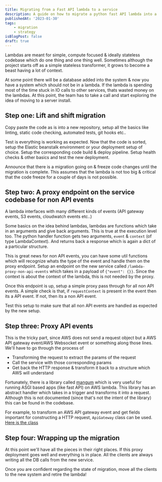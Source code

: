 ```yaml
---
title: Migrating from a Fast API lambda to a service
description: A guide on how to migrate a python fast API lambda into a Elastic beanstalk based service
publishedAt: '2023-01-30'
tags:
    - migration
    - strategy
isBlogPost: false
draft: true
---
```


Lambdas are meant for simple, compute focused & ideally stateless codebase which do one thing and one thing well. Sometimes although the project starts off as a simple stateless transformer, it grows to become a beast having a lot of context.

At some point there will be a database added into the system & now you have a system which should not be in a lambda. If the lambda is spending most of the time stuck in IO calls to other services, thats wasted money on the lambdas. At this point, the team has to take a call and start exploring the idea of moving to a server install.

## Step one: Lift and shift migration

Copy paste the code as is into a new repository, setup all the basics like linting, static code checking, automated tests, git hooks etc..

Test is everything is working as expected. Now that the code is sorted, setup the Elastic beanstalk environment or your deployment setup of choice. Setup the corresponding code build & deploy pipeline. Setup health checks & other basics and test the new deployment.

Announce that there is a migration going on & freeze code changes until the migration is complete. This assumes that the lambda is not too big & critical that the code freeze for a couple of days is not possible.

## Step two: A proxy endpoint on the service codebase for non API events

A lambda interfaces with many different kinds of events (API gateway events, S3 events, cloudwatch events etc..)

Some basics on the idea behind lambdas, lambdas are functions which take in an arguments and give back arguments. This is true at the execution level too. The python handler function gets two arguments, `event` & `context` (of type LambdaContext). And returns back a response which is again a dict of a particular structure.

This is great news for non API events, you can have some util functions which will recognize whats the type of the event and handle them on the proxy endpoint. Setup an endpoint on the new service called `/lambda-proxy-non-api-events` which takes in a payload of `{"event": {}}`. Since the context is about the context of the lambda, this is not needed by the proxy.

Once this endpoint is up, setup a simple proxy pass through for all non API events. A simple check is that, if `requestContext` is present in the event then its a API event. If not, then its a non API event.

Test this setup to make sure that all non API events are handled as expected by the new setup.

## Step three: Proxy API events

This is the tricky part, since AWS does not send a request object but a AWS API gateway event/AWS Websocket event or something along those lines. We'll have to go through the process of

-   Transforming the request to extract the params of the request
-   Call the service with those corresponding params
-   Get back the HTTP response & transform it back to a structure which AWS will understand

Fortunately, there is a library called [mangum](https://github.com/jordaneremieff/mangum) which is very useful for running ASGI based apps (like fast API) on AWS lambda. This library has an abstract handler which takes in a trigger and transforms it into a request. Although this is not documented (since that's not the intent of the library) this can be found in the codebase.

For example, to transform an AWS API gateway event and get fields important for constructing a HTTP request, `ApiGateway` class can be used. [Here is the class](https://github.com/jordaneremieff/mangum/blob/5ef6c4e5f58fc3e0bdee3248b8b2409725f055d1/mangum/handlers/api_gateway.py#L67)

## Step four: Wrapping up the migration

At this point we'll have all the pieces in their right places. If this proxy deployment goes well and everything is in place. All the clients are always writing all the DB calls from the new service.

Once you are confident regarding the state of migration, move all the clients to the new system and retire the lambda!
